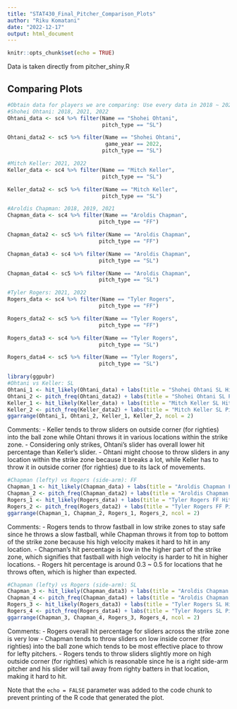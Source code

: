 ```yaml
---
title: "STAT430_Final_Pitcher_Comparison_Plots"
author: "Riku Komatani"
date: "2022-12-17"
output: html_document
---
```


```r
knitr::opts_chunk$set(echo = TRUE)
```

Data is taken directly from pitcher_shiny.R

## Comparing Plots
```r
#Obtain data for players we are comparing: Use every data in 2018 ~ 2022 to obtain meaningful hit percentage heat plot
#Shohei Ohtani: 2018, 2021, 2022
Ohtani_data <- sc4 %>% filter(Name == "Shohei Ohtani",
                              pitch_type == "SL")

Ohtani_data2 <- sc5 %>% filter(Name == "Shohei Ohtani",
                               game_year == 2022,
                              pitch_type == "SL")

#Mitch Keller: 2021, 2022
Keller_data <- sc4 %>% filter(Name == "Mitch Keller",
                              pitch_type == "SL")

Keller_data2 <- sc5 %>% filter(Name == "Mitch Keller",
                              pitch_type == "SL")

#Aroldis Chapman: 2018, 2019, 2021
Chapman_data <- sc4 %>% filter(Name == "Aroldis Chapman",
                             pitch_type == "FF")

Chapman_data2 <- sc5 %>% filter(Name == "Aroldis Chapman",
                             pitch_type == "FF")

Chapman_data3 <- sc4 %>% filter(Name == "Aroldis Chapman",
                             pitch_type == "SL")

Chapman_data4 <- sc5 %>% filter(Name == "Aroldis Chapman",
                             pitch_type == "SL")

#Tyler Rogers: 2021, 2022
Rogers_data <- sc4 %>% filter(Name == "Tyler Rogers",
                             pitch_type == "FF")

Rogers_data2 <- sc5 %>% filter(Name == "Tyler Rogers",
                             pitch_type == "FF")

Rogers_data3 <- sc4 %>% filter(Name == "Tyler Rogers",
                             pitch_type == "SL")

Rogers_data4 <- sc5 %>% filter(Name == "Tyler Rogers",
                             pitch_type == "SL")

```


```r
library(ggpubr)
#Ohtani vs Keller: SL
Ohtani_1 <- hit_likely(Ohtani_data) + labs(title = "Shohei Ohtani SL Hit Percentage")
Ohtani_2 <- pitch_freq(Ohtani_data2) + labs(title = "Shohei Ohtani SL Pitch Frequency")
Keller_1 <- hit_likely(Keller_data) + labs(title = "Mitch Keller SL Hit Percentage")
Keller_2 <- pitch_freq(Keller_data2) + labs(title = "Mitch Keller SL Pitch Frequency")
ggarrange(Ohtani_1, Ohtani_2, Keller_1, Keller_2, ncol = 2)

```
Comments:
- Keller tends to throw sliders on outside corner (for righties) into the ball zone while Ohtani throws it in various locations within the strike zone.
- Considering only strikes, Ohtani's slider has overall lower hit percentage than Keller's slider.
- Ohtani might choose to throw sliders in any location within the strike zone because it breaks a lot, while Keller has to throw it in outside corner (for righties) due to its lack of movements.


```r
#Chapman (lefty) vs Rogers (side-arm): FF
Chapman_1 <- hit_likely(Chapman_data) + labs(title = "Aroldis Chapman FF Hit Percentage")
Chapman_2 <- pitch_freq(Chapman_data2) + labs(title = "Aroldis Chapman FF Pitch Frequency")
Rogers_1 <- hit_likely(Rogers_data) + labs(title = "Tyler Rogers FF Hit Percentage")
Rogers_2 <- pitch_freq(Rogers_data2) + labs(title = "Tyler Rogers FF Pitch Frequency")
ggarrange(Chapman_1, Chapman_2, Rogers_1, Rogers_2, ncol = 2)
```
Comments:
- Rogers tends to throw fastball in low strike zones to stay safe since he throws a slow fastball, while Chapman throws it from top to bottom of the strike zone because his high velocity makes it hard to hit in any location.
- Chapman's hit percentage is low in the higher part of the strike zone, which signifies that fastball with high velocity is harder to hit in higher locations.
- Rogers hit percentage is around 0.3 ~ 0.5 for locations that he throws often, which is higher than expected.


```r
#Chapman (lefty) vs Rogers (side-arm): SL
Chapman_3 <- hit_likely(Chapman_data3) + labs(title = "Aroldis Chapman SL Hit Percentage")
Chapman_4 <- pitch_freq(Chapman_data4) + labs(title = "Aroldis Chapman SL Pitch Frequency")
Rogers_3 <- hit_likely(Rogers_data3) + labs(title = "Tyler Rogers SL Hit Percentage")
Rogers_4 <- pitch_freq(Rogers_data4) + labs(title = "Tyler Rogers SL Pitch Frequency")
ggarrange(Chapman_3, Chapman_4, Rogers_3, Rogers_4, ncol = 2)
```
Comments: 
- Rogers overall hit percentage for sliders across the strike zone is very low
- Chapman tends to throw sliders on low inside corner (for righties) into the ball zone which tends to be most effective place to throw for lefty pitchers.
- Rogers tends to throw sliders slightly more on high outside corner (for righties) which is reasonable since he is a right side-arm pitcher and his slider will tail away from righty batters in that location, making it hard to hit.



Note that the `echo = FALSE` parameter was added to the code chunk to prevent printing of the R code that generated the plot.
